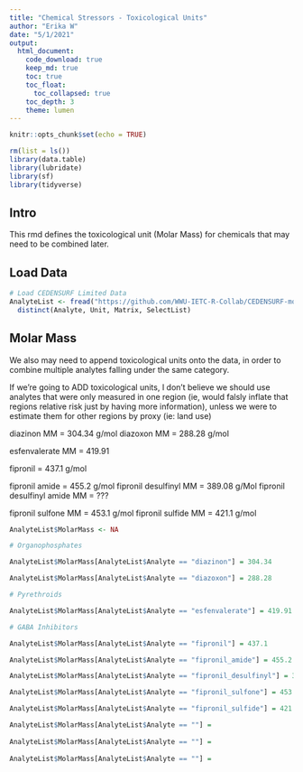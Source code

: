 ```yaml
---
title: "Chemical Stressors - Toxicological Units"
author: "Erika W"
date: "5/1/2021"
output:
  html_document:
    code_download: true
    keep_md: true
    toc: true
    toc_float:
      toc_collapsed: true
    toc_depth: 3
    theme: lumen
---
```


```r
knitr::opts_chunk$set(echo = TRUE)
```

```r
rm(list = ls())
library(data.table)
library(lubridate)
library(sf)
library(tidyverse)
```

## Intro

This rmd defines the toxicological unit (Molar Mass) for chemicals that may need to be combined later. 

## Load Data

```r
# Load CEDENSURF Limited Data
AnalyteList <- fread("https://github.com/WWU-IETC-R-Collab/CEDENSURF-mod/raw/main/Data/Output/CEDENSURF_Limited_FixedUnits.csv") %>% 
  distinct(Analyte, Unit, Matrix, SelectList)
```

## Molar Mass

We also may need to append toxicological units onto the data, in order to combine multiple analytes falling under the same category. 

If we're going to ADD toxicological units, I don't believe we should use analytes that were only measured in one region (ie, would falsly inflate that regions relative risk just by having more information), unless we were to estimate them for other regions by proxy (ie: land use)

diazinon MM = 304.34 g/mol
diazoxon MM = 288.28 g/mol

esfenvalerate MM = 419.91

fipronil = 437.1 g/mol

fipronil amide = 455.2 g/mol
fipronil desulfinyl MM = 389.08 g/Mol
fipronil desulfinyl amide MM =  ???

fipronil sulfone MM = 453.1 g/mol
fipronil sulfide MM = 421.1 g/mol

```r
AnalyteList$MolarMass <- NA

# Organophosphates

AnalyteList$MolarMass[AnalyteList$Analyte == "diazinon"] = 304.34

AnalyteList$MolarMass[AnalyteList$Analyte == "diazoxon"] = 288.28

# Pyrethroids

AnalyteList$MolarMass[AnalyteList$Analyte == "esfenvalerate"] = 419.91

# GABA Inhibitors

AnalyteList$MolarMass[AnalyteList$Analyte == "fipronil"] = 437.1

AnalyteList$MolarMass[AnalyteList$Analyte == "fipronil_amide"] = 455.2

AnalyteList$MolarMass[AnalyteList$Analyte == "fipronil_desulfinyl"] = 389.08

AnalyteList$MolarMass[AnalyteList$Analyte == "fipronil_sulfone"] = 453.1

AnalyteList$MolarMass[AnalyteList$Analyte == "fipronil_sulfide"] = 421.1

AnalyteList$MolarMass[AnalyteList$Analyte == ""] = 
  
AnalyteList$MolarMass[AnalyteList$Analyte == ""] = 
  
AnalyteList$MolarMass[AnalyteList$Analyte == ""] = 
```

